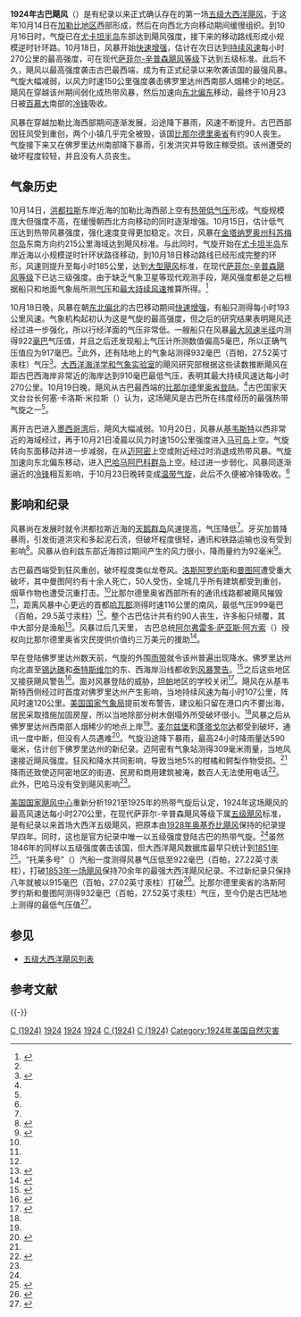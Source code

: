 {{noteTA
|G1=USState
|G2=Cyclone
|G3=地名
|1=zh-hans:百慕大;zh-hk:百慕達;zh-tw:百慕達;
}}
{{Infobox Hurricane
| Name=第十号飓风<br />{{lang|en|Hurricane Ten}}
| Type=飓风
| Year=1924
| Basin=Atl
| Image location=1924 Cuba Hurricane Analysis 19 Oct 1924.jpg
| Image name=10月19日风暴的[[地面天气分析图|地面天气分析图]]
| Formed=1924年10月14日
| Dissipated=1924年10月23日
| 1-min winds=145
| Pressure=910
| Damages=
| Fatalities=约90人
| Areas=[[中美洲|中美洲]]、[[尤卡坦半岛|尤卡坦半岛]]、[[古巴|古巴]]、[[佛罗里达州|佛罗里达州]]、[[巴哈马|巴哈马]]
| Hurricane season=[[1924年大西洋飓风季|1924年大西洋飓风季]]
}}
'''1924年古巴飓风'''（{{lang-en|1924 Cuba hurricane}}）是有纪录以来正式确认存在的第一场[[五级大西洋飓风列表|五级大西洋飓风]]，于这年10月14日在[[加勒比地区|加勒比地区]]西部形成，然后在向西北方向移动期间缓慢组织。到10月16日时，气旋已在[[尤卡坦半岛|尤卡坦半岛]]东部达到飓风强度，接下来的移动路线形成小规模逆时针环路。10月18日，风暴开始[[快速增强|快速增强]]，估计在次日达到[[最大持续风速|持续风速]]每小时270公里的最高强度，可在现代[[萨菲尔-辛普森飓风等级|萨菲尔-辛普森飓风等级]]下达到五级标准。此后不久，飓风以最高强度袭击古巴最西端，成为有正式纪录以来吹袭该国的最强风暴。气旋大幅减弱，以风力时速150公里强度袭击佛罗里达州西南部人烟稀少的地区。飓风在穿越该州期间弱化成热带风暴，然后加速向[[罗盘方位|东北偏东]]移动，最终于10月23日被[[百慕大|百慕大]]南部的[[冷锋|冷锋]]吸收。

风暴在穿越加勒比海西部期间逐渐发展，沿途降下暴雨，风速不断提升。古巴西部因狂风受到重创，两个小镇几乎完全被毁，该国[[比那尔德里奥省|比那尔德里奥省]]有约90人丧生。气旋接下来又在佛罗里达州南部降下暴雨，引发洪灾并导致庄稼受损。该州遭受的破坏程度较轻，并且没有人员丧生。

== 气象历史 ==
{{storm path|1924 Atlantic hurricane 10 track.png}}
10月14日，[[洪都拉斯|洪都拉斯]]东岸近海的加勒比海西部上空有[[热带气旋|热带低气压]]形成。气旋规模庞大但强度不高，在缓慢朝西北方向移动的同时逐渐增强。10月15日，估计低气压达到热带风暴强度，强化速度变得更加稳定。次日，风暴在[[金塔纳罗奥州|金塔纳罗奥州]][[科苏梅尔岛|科苏梅尔岛]]东南方向约215公里海域达到飓风标准。与此同时，气旋开始在[[尤卡坦半岛|尤卡坦半岛]]东岸近海以小规模逆时针环状路径移动，到10月18日移动路线已经形成完整的环形，风速则提升至每小时185公里，达到[[热带气旋等级|大型飓风]]标准，在现代[[萨菲尔-辛普森飓风等级|萨菲尔-辛普森飓风等级]]下已达三级强度。由于缺乏气象卫星等现代观测手段，飓风强度都是之后根据船只和地面气象局所测[[气压|气压]]和[[最大持续风速|最大持续风速]]推算所得。<ref name="meta">{{cite web | author1 = Steve Feuer | author2 = Ramon Perez Suarez | author3 = Ricardo Prieto | author4 = Jorge Sanchez-Sesma | date = 2009-03 | title = Documentation of Atlantic Tropical Cyclones Changes in HURDAT: Hurricane #10 in 1924 | archiveurl = https://web.archive.org/web/20160605095225/http://www.aoml.noaa.gov/hrd/hurdat/metadata_mar09.html#1924_10 | deadurl = no | publisher = Hurricane Research Division | url = http://www.aoml.noaa.gov/hrd/hurdat/metadata_mar09.html#1924_10 | accessdate = 2016-11-08 | archivedate = 2016-06-05 }}</ref>

10月18日晚，风暴在朝[[罗盘方位|东北偏北]]的古巴移动期间[[快速增强|快速增强]]，有船只测得每小时193公里风速。气象机构起初认为这是气旋的最高强度，但之后的研究结果表明飓风还经过进一步强化，所以行经洋面的气压非常低。一艘船只在风暴[[最大风速半径|最大风速半径]]内测得922[[巴|毫巴]]气压值，并且之后还发现船上气压计所测数值偏高5毫巴，所以正确气压值应为917毫巴。<ref name="meta" />此外，还有陆地上的气象站测得932毫巴（百帕，27.52英寸汞柱）气压<ref name="mwr">{{cite report | author = Charles L. Mitchell | publisher = U.S. Weather Bureau | date = 1924-10 | title = Notes on the West Indian Hurricane of October 14–23, 1924 | accessdate = 2016-11-08 | archivedate = 2016-03-03 | deadurl = no | format = PDF | url = http://www.aoml.noaa.gov/hrd/hurdat/mwr_pdf/1924.pdf | archiveurl = https://web.archive.org/web/20160303235346/http://www.aoml.noaa.gov/hrd/hurdat/mwr_pdf/1924.pdf }}</ref>。[[大西洋海洋学和气象实验室|大西洋海洋学和气象实验室]]的飓风研究部根据这些读数推断飓风在距古巴西海岸非常近的海岸达到910毫巴最低气压，表明其最大持续风速达每小时270公里。10月19日晚，飓风从古巴最西端的[[比那尔德里奥省|比那尔德里奥省]][[登陆_(气象学)|登陆]]。<ref name="meta" />古巴国家天文台台长何塞·卡洛斯·米拉斯（{{lang|es|José Carlos Millás}}）认为，这场飓风是古巴所在纬度经历的最强热带气旋之一<ref name="mwr" />。

离开古巴进入[[墨西哥湾|墨西哥湾]]后，飓风大幅减弱。10月20日，风暴从[[基韦斯特_(佛罗里达州)|基韦斯特]]以西非常近的海域经过，再于10月21日凌晨以风力时速150公里强度进入[[马可岛|马可岛]]上空。气旋转向东面移动并进一步减弱，在从[[迈阿密|迈阿密]]上空或附近经过时消退成热带风暴。气旋加速向东北偏东移动，进入[[巴哈马|巴哈马]][[阿巴科群岛|阿巴科群岛]]上空。经过进一步弱化，风暴同逐渐逼近的[[冷锋|冷锋]]相互影响，于10月23日晚转变成[[温带气旋|温带气旋]]，此后不久便被冷锋吸收。<ref name="meta" />

== 影响和纪录 ==
风暴尚在发展时就令洪都拉斯近海的[[天鹅群岛|天鹅群岛]]风速提高，气压降低<ref name="meta" />。牙买加普降暴雨，引发街道洪灾和多起泥石流，但破坏程度很轻，通讯和铁路运输也没有受到影响<ref>{{cite news | author = Staff Writer | newspaper = The Daily Gleaner | date = 1924-10-17 | title = Storm Danger Passed; Heavy Rains in Island: Conditions in the City}}</ref>。风暴从伯利兹东部近海掠过期间产生的风力很小，降雨量约为92毫米<ref>{{cite report | author = Hurricane Research Division | date = 2009-03 | title = Raw Observations for Hurricane #10, 1924 | accessdate = 2016-11-08 | archiveurl = https://web.archive.org/web/20160303235336/http://www.aoml.noaa.gov/hrd/hurdat/excelfiles_centerfix/192410.xls | deadurl = no | url = http://www.aoml.noaa.gov/hrd/hurdat/excelfiles_centerfix/192410.xls | format = [[Microsoft_Excel|XLS]] | archivedate = 2016-03-03 }}</ref>。

古巴最西端受到狂风重创，破坏程度类似龙卷风。[[圣何塞德洛斯阿罗约斯|洛斯阿罗约斯]]和[[曼图阿_(古巴)|曼图阿]]遭受重大破坏，其中曼图阿约有十余人死亡，50人受伤，全城几乎所有建筑都受到重创，烟草作物也遭受沉重打击。<ref name="mwr" />比那尔德里奥省西部所有的通讯线路都被飓风摧毁<ref name="his3" />，距离风暴中心更远的首都[[哈瓦那|哈瓦那]]测得时速116公里的南风，最低气压999毫巴（百帕，29.5英寸汞柱）<ref name="mwr" />。整个古巴估计共有约90人丧生，许多船只倾覆，其中大部分是渔船<ref name="his3">{{cite journal | author = Alejandro Bezanilla | title = Minimum chronology of big nature disasters occurred on Cuba in the XX century | date = 2000-01 | volume = 6 | number = 1 | accessdate = 2016-11-08 | publisher = Cuban Meteorological Society | url = http://www.met.inf.cu/sometcuba/boletin/v06_n01/english/history_3.htm | work = SOMETCUBA Bulletin | archivedate = 2016-05-20 | deadurl = no | archiveurl = https://web.archive.org/web/20160520045830/http://www.met.inf.cu/sometcuba/boletin/v06_n01/english/history_3.htm }}</ref>。风暴过后几天里， 古巴总统[[阿尔弗雷多·萨亚斯·阿方索|阿尔弗雷多·萨亚斯·阿方索]]（{{lang|en|Alfredo Zayas y Alfonso}}）授权向比那尔德里奥省灾民提供价值约三万美元的援助<ref>{{cite news | author = Staff Writer | publisher = San Antonio Light | date = 1924-10-24 | title = Cuba Sends $30,000 in Hurricane Aid}}</ref>。

早在登陆佛罗里达州数天前，气旋的外围[[雨带|雨带]]就令该州普遍出现降水。佛罗里达州向北直至[[锡达礁_(佛罗里达州)|锡达礁]]和[[泰特斯维尔_(佛罗里达州)|泰特斯维尔]]的东、西海岸沿线都收到[[热带气旋警告|风暴警告]]。<ref>{{cite news | author = Staff Writer | agency = [[美联社|Associated Press]] | date = 1924-10-19 | title = Tropical Storm Now a Hurricane; Shifts to North}}</ref>之后这些地区又接获飓风警告<ref>{{cite news | author = Staff Writer | agency = Associated Press | date = 1924-10-20 | title = Warnings Issued for the Benefit of Marine Circles}}</ref>。面对风暴登陆的威胁，[[坦帕_(佛罗里达州)|坦帕]]地区的学校关闭<ref>{{cite news | author = Staff Writer | agency = International News Service | date = 1924-10-20 | title = Tampa Prepares for Hurricane; Schools Closed}}</ref>。飓风在从基韦斯特西侧经过时首度对佛罗里达州产生影响，当地持续风速为每小时107公里，阵风时速120公里。[[美国国家气象局|美国国家气象局]]提前发布警告，建议船只留在港口内不要出海，居民采取措施加固房屋，所以当地除部分树木倒塌外所受破坏很小。<ref name="mwr" />风暴之后从佛罗里达州西南部人烟稀少的地点上岸<ref name="mwr" />。[[麦尔兹堡|麦尔兹堡]]和[[蓬塔戈尔达_(佛罗里达州)|蓬塔戈尔达]]都受到破坏，通讯一度中断，但没有人员遇难<ref>{{cite news | author = Staff Writer | work = [[合众国际社|United Press]] | title = Gulf Hurricane Strikes Florida | date = 1924-10-24}}</ref>。气旋沿途降下暴雨，最高24小时降雨量达590毫米，估计创下佛罗里达州的新纪录。迈阿密有气象站测得309毫米雨量，当地风速接近飓风强度。狂风和降水共同影响，导致当地5%的柑橘和鳄梨作物受损。<ref name="meta" />降雨还致使迈阿密地区的街道、民房和商用建筑被淹，数百人无法使用电话<ref>{{cite news | author = Staff Writer | publisher = The Lincoln Sunday Star | date = 1924-10-19 | title = Miami Hit By Flood Waters and Loss Big}}</ref>。此外，巴哈马没有受到飓风影响<ref name="meta" />。

[[国家飓风中心|美国国家飓风中心]]重新分析1921至1925年的热带气旋后认定，1924年这场飓风的最高风速达每小时270公里，在现代萨菲尔-辛普森飓风等级下属[[五级大西洋飓风列表|五级飓风]]标准，是有纪录以来首场大西洋五级飓风，把原本由[[1928年奥基乔比飓风|1928年奥基乔比飓风]]保持的纪录提早四年。同时，这也是官方纪录中唯一以五级强度登陆古巴的热带气旋。<ref name="meta" />虽然1846年的{{link-en|1846年哈瓦那大飓风|1846 Havana hurricane|哈瓦那大飓风}}同样以五级强度袭击该国，但大西洋飓风数据库最早只统计到[[1851年大西洋飓风季|1851年]]<ref>{{cite report | author = Alejandro Bezanilla | date = 2001-08 | title = Meteorological Records in Cuba | accessdate = 2016-11-08 | url = http://www.met.inf.cu/sometcuba/boletin/v07_n02/english/records_eng.htm | work = SOMETCUBA Bulletin | publisher = Cuban Meteorological Society | archivedate = 2016-01-26 | archiveurl = https://web.archive.org/web/20160126015350/http://www.met.inf.cu/sometcuba/boletin/v07_n02/english/records_eng.htm | deadurl = no }}</ref>。“托莱多号”（{{lang|en|Toledo}}）汽船一度测得风暴气压低至922毫巴（百帕，27.22英寸汞柱），打破[[1853年大西洋飓风季#第三号飓风|1853年一场飓风]]保持70余年的最强大西洋飓风纪录。不过新纪录只保持八年就被{{link-en|1932年古巴飓风|1932 Cuba hurricane}}以915毫巴（百帕，27.02英寸汞柱）打破<ref name="1846pres">{{cite report | author = José Fernández Partagás | year = 1993 | title = Impact on Hurricane History of a Revised Lowest Pressure at Havana (Cuba) During the October 11, 1846 Hurricane | accessdate = 2009-03-23 | url = http://www.aoml.noaa.gov/hrd/Landsea/Partagas/impacthurrhist.pdf | archiveurl = https://web.archive.org/web/20160304040631/http://www.aoml.noaa.gov/hrd/Landsea/Partagas/impacthurrhist.pdf | deadurl = no | format = PDF | archivedate = 2016-03-04 | date =  }}</ref>。比那尔德里奥省的洛斯阿罗约斯和曼图阿测得932毫巴（百帕，27.52英寸汞柱）气压，至今仍是古巴陆地上测得的最低气压值<ref>{{cite report | author = Alejandro Bezanilla | date = 2000-01 | work = SOMETCUBA Bulletin | publisher = Cuban Meteorological Society | title = Meteorological Records in Cuba (2) | accessdate = 2016-11-08 | url = http://www.met.inf.cu/sometcuba/boletin/v06_n01/english/records_eng.htm | archiveurl = https://web.archive.org/web/20160126015350/http://www.met.inf.cu/sometcuba/boletin/v07_n02/english/records_eng.htm | deadurl = no | archivedate = 2016-01-26 }}</ref>。

== 参见 ==
{{Portal|热带气旋}}
* [[五级大西洋飓风列表|五级大西洋飓风列表]]

== 参考文献 ==
{{Reflist|30em}}

{{-}}
{{五级大西洋飓风}}

{{DEFAULTSORT:Cuba hurricane (1924)}}
[[Category:1920至1929年大西洋飓风季|C (1924)]]
[[Category:五级大西洋飓风|1924]]
[[Category:影响古巴的热带气旋|1924]]
[[Category:影响佛罗里达州的热带气旋|1924]]
[[Category:1924年古巴|C (1924)]]
[[Category:1924年佛罗里达州|C (1924)]]
[[Category:1924年美国自然灾害|Category:1924年美国自然灾害]]

{{Good article}}